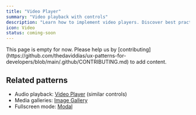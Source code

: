 ```yaml
---
title: "Video Player"
summary: "Video playback with controls"
description: "Learn how to implement video players. Discover best practices for playback controls, captions, and responsive video."
icon: Video
status: coming-soon
---
```


<Callout type="warning">
  This page is empty for now. Please help us by
  [contributing](https://github.com/thedaviddias/ux-patterns-for-developers/blob/main/.github/CONTRIBUTING.md)
  to add content.
</Callout>

## Related patterns

- Audio playback: [Video Player](/patterns/media/video-player) (similar controls)
- Media galleries: [Image Gallery](/patterns/media/image-gallery)
- Fullscreen mode: [Modal](/patterns/content-management/modal)
